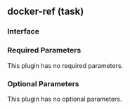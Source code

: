 ## docker-ref (task)

### Interface

### Required Parameters

This plugin has no required parameters.

### Optional Parameters

This plugin has no optional parameters.

